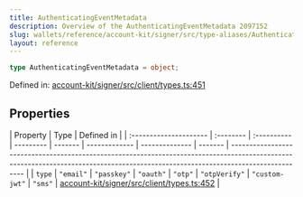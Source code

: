 ```yaml
---
title: AuthenticatingEventMetadata
description: Overview of the AuthenticatingEventMetadata 2097152
slug: wallets/reference/account-kit/signer/src/type-aliases/AuthenticatingEventMetadata
layout: reference
---
```


```ts
type AuthenticatingEventMetadata = object;
```

Defined in: [account-kit/signer/src/client/types.ts:451](https://github.com/alchemyplatform/aa-sdk/blob/923a52171f7246172caf350853843e6680197da9/account-kit/signer/src/client/types.ts#L451)

## Properties

| Property               | Type      | Defined in  |
| :--------------------- | :-------- | :---------- | --------- | ------- | ------------- | -------------- | ------- | --------------------------------------------------------------------------------------------------------------------------------------------------------------------------------- |
| <a id="type" /> `type` | `"email"` | `"passkey"` | `"oauth"` | `"otp"` | `"otpVerify"` | `"custom-jwt"` | `"sms"` | [account-kit/signer/src/client/types.ts:452](https://github.com/alchemyplatform/aa-sdk/blob/923a52171f7246172caf350853843e6680197da9/account-kit/signer/src/client/types.ts#L452) |
